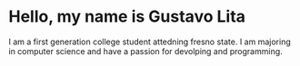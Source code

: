 # Hello, my name is Gustavo Lita

I am a first generation college student attedning fresno state. I am majoring in computer science and have a passion for devolping and programming. 